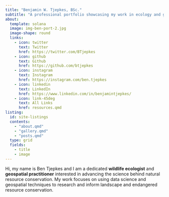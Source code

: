 ---
title: "Benjamin W. Tjepkes, BSc."
subtitle: "A professional portfolio showcasing my work in ecology and geospatial."
about:
  template: solana
  image: img-ben-port-2.jpg
  image-shape: round
  links:
    - icon: twitter
      text: Twitter
      href: https://twitter.com/BTjepkes
    - icon: github
      text: Github
      href: https://github.com/btjepkes
    - icon: instagram
      text: Instagram
      href: https://instagram.com/ben.tjepkes
    - icon: linkedin
      text: LinkedIn
      href: https://www.linkedin.com/in/benjamintjepkes/
    - icon: link-45deg
      text: All Links
      href: resources.qmd
listing:
  id: site-listings
  contents:
    - "about.qmd"
    - "gallery.qmd"
    - "posts.qmd"
  type: grid
  fields: 
    - title
    - image
---

Hi, my name is Ben Tjepkes and I am a dedicated **wildlife ecologist** and **geospatial practitioner** interested in advancing the science behind natural resource conservation. My work focuses on using data science and geospatial techniques to research and inform landscape and endangered resource conservation.

::: {#site-listings}
:::

